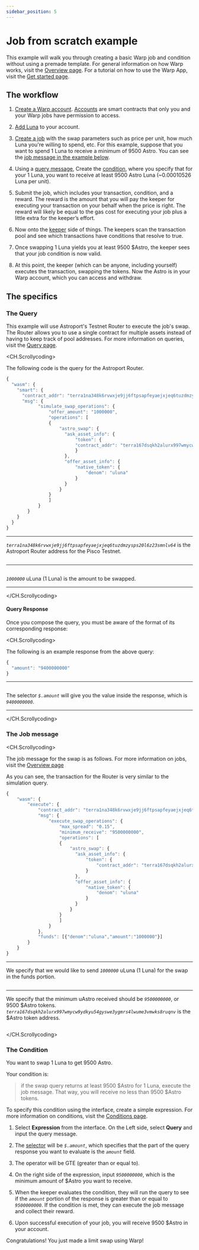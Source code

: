 ```yaml
---
sidebar_position: 5
---
```


# Job from scratch example

This example will walk you through creating a basic Warp job and condition without using a premade template. For general information on how Warp works, visit the [Overview page](../how/overview.mdx). For a tutorial on how to use the Warp App, visit the [Get started page](ui-tutorial.mdx).

## The workflow

1. [Create a Warp account](ui-tutorial.mdx). [Accounts](../how/overview.mdx#warp-accounts) are smart contracts that only you and your Warp jobs have permission to access.

2. [Add Luna](ui-tutorial.mdx#create-an-account) to your account.

3. [Create a job](ui-tutorial.mdx#create-a-job) with the swap parameters such as price per unit, how much Luna you're willing to spend, etc. For this example, suppose that you want to spend 1 Luna to receive a minimum of 9500 Astro. You can see the [job message in the example below](#the-job-message).

4. Using a [query message](#the-query), Create the [condition](#the-condition), where you specify that for your 1 Luna, you want to receive at least 9500 Astro Luna (~0.00010526 Luna per unit).

5. Submit the job, which includes your transaction, condition, and a reward. The reward is the amount that you will pay the keeper for executing your transaction on your behalf when the price is right. The reward will likely be equal to the gas cost for executing your job plus a little extra for the keeper’s effort.

6. Now onto the [keeper](./how/overview#keepers) side of things.
   The keepers scan the transaction pool and see which transactions have conditions that resolve to true.

7. Once swapping 1 Luna yields you at least 9500 \$Astro, the keeper sees that your job condition is now valid.

8. At this point, the keeper (which can be anyone, including yourself) executes the transaction, swapping the tokens. Now the Astro is in your Warp account, which you can access and withdraw.

## The specifics

### The Query

This example will use Astroport's Testnet Router to execute the job's swap. The Router allows you to use a single contract for multiple assets instead of having to keep track of pool addresses. For more information on queries, visit the [Query page](../how/query.mdx).

<CH.Scrollycoding>

The following code is the query for the Astroport Router.

```js Query
{
  "wasm": {
    "smart": {
      "contract_addr": "terra1na348k6rvwxje9jj6ftpsapfeyaejxjeq6tuzdmzysps20l6z23smnlv64",
      "msg": {
            "simulate_swap_operations": {
                "offer_amount": "1000000",
                "operations": [
                {
                    "astro_swap": {
                      "ask_asset_info": {
                          "token": {
                          "contract_addr": "terra167dsqkh2alurx997wmycw9ydkyu54gyswe3ygmrs4lwume3vmwks8ruqnv"
                          }
                      },
                      "offer_asset_info": {
                          "native_token": {
                              "denom": "uluna"
                          }
                      }
                    }
                }
                ]
            }
        }
    }
  }
}
```

---

_`terra1na348k6rvwxje9jj6ftpsapfeyaejxjeq6tuzdmzysps20l6z23smnlv64`_ is the Astroport Router address for the Pisco Testnet.

```js Query focus=4
```

---

```js Query focus=7,16:20
```

_`1000000`_ uLuna (1 Luna) is the amount to be swapped.

---

</CH.Scrollycoding>

#### Query Response

Once you compose the query, you must be aware of the format of its corresponding response:

<CH.Scrollycoding>

The following is an example response from the above query:

```js Response
{
  "amount": "9400000000"
}
```

---

```js Response focus=2
```

The selector _`$.amount`_ will give you the value inside the response, which is _`9400000000`_.

---

</CH.Scrollycoding>

### The Job message

<CH.Scrollycoding>

The job message for the swap is as follows. For more information on jobs, visit the [Overview page](../how/overview.mdx)

As you can see, the transaction for the Router is very similar to the simulation query.

```js Job
{
    "wasm": {
        "execute": {
            "contract_addr": "terra1na348k6rvwxje9jj6ftpsapfeyaejxjeq6tuzdmzysps20l6z23smnlv64",
            "msg": {
                "execute_swap_operations": {
                    "max_spread": "0.15",
                    "minimum_receive": "9500000000",
                    "operations": [
                    {
                        "astro_swap": {
                          "ask_asset_info": {
                              "token": {
                                  "contract_addr": "terra167dsqkh2alurx997wmycw9ydkyu54gyswe3ygmrs4lwume3vmwks8ruqnv"
                              }
                          },
                          "offer_asset_info": {
                              "native_token": {
                                  "denom": "uluna"
                              }
                          }
                        }
                    }
                    ]
                }
            },
            "funds": [{"denom":"uluna","amount":"1000000"}]
        }
    }
}
```

---

We specify that we would like to send _`1000000`_ uLuna (1 Luna) for the swap in the funds portion.

```js Job focus=27
```

---

We specify that the minimum uAstro received should be _`9500000000`_, or 9500 \$Astro tokens. _`terra167dsqkh2alurx997wmycw9ydkyu54gyswe3ygmrs4lwume3vmwks8ruqnv`_ is the \$Astro token address.

```js Job focus=8,12:16
```

</CH.Scrollycoding>

### The Condition

You want to swap 1 Luna to get 9500 Astro.

Your condition is:

> if the swap query returns at least 9500 \$Astro for 1 Luna, execute the job message. That way, you will receive no less than 9500 \$Astro tokens.

To specify this condition using the interface, create a simple expression. For more information on conditions, visit the [Conditions page](../how/condition.mdx).

1. Select **Expression** from the interface. On the Left side, select **Query** and input the query message.

2. The [selector](../how/query.mdx#selectors) will be _`$.amount`_, which specifies that the part of the query response you want to evaluate is the _`amount`_ field.

3. The operator will be GTE (greater than or equal to).

4. On the right side of the expression, input _`9500000000`_, which is the minimum amount of \$Astro you want to receive.

5. When the keeper evaluates the condition, they will run the query to see if the _`amount`_ portion of the response is greater than or equal to _`9500000000`_. If the condition is met, they can execute the job message and collect their reward.

6. Upon successful execution of your job, you will receive 9500 \$Astro in your account.

Congratulations! You just made a limit swap using Warp!


